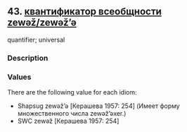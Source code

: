 ## 43. <a href =  'https://agricolamz.github.io/The_Circassian_Isoglosses_Database/43.html'>квантификатор всеобщности zewəž/zewəž'ə</a>
quantifier; universal

### Description



### Values
There are the following value for each idiom:

* Shapsug  zewəž'ə [Керашева 1957: 254] (Имеет форму множественного числа zewəž'əxer.)
* SWC  zewəž [Керашева 1957: 254] 

